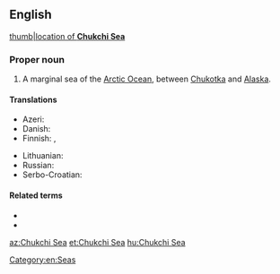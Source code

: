 ==English==
{{wikipedia}}
[[image:Chukchi_Sea_map.png|thumb|location of '''Chukchi Sea''']]
===Proper noun===
{{en-proper noun|head=Chukchi Sea}}

# A marginal sea of the [[Arctic Ocean]], between [[Chukotka]] and [[Alaska]].

====Translations====
{{trans-top|part of the Arctic Ocean}}
* Azeri: {{t+|az|Çukot dənizi}}
* Danish: {{t|da|Tjuktjerhavet}}
* Finnish: {{t+|fi|Tšuktšimeri}}, {{t|fi|Tšuktšienmeri}}
{{trans-mid}}
* Lithuanian: {{t|lt|Čiukčių jūra}}
* Russian: {{t+|ru|Чуко́тское мо́ре|n}}
* Serbo-Croatian: {{t|sh|Čukotsko more}}
{{trans-bottom}}

====Related terms====
* {{l|en|Chukchi}}
* {{l|en|Chukotka}}

[[Category:en:Seas]]

[[az:Chukchi Sea]]
[[et:Chukchi Sea]]
[[hu:Chukchi Sea]]